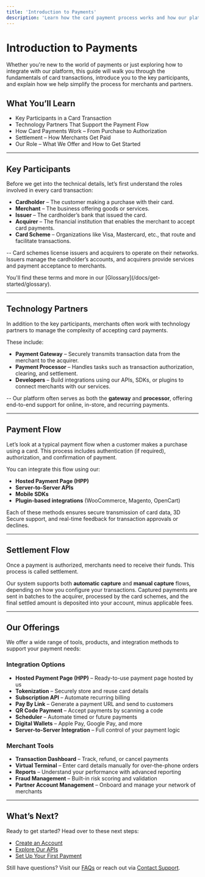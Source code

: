 ```yaml
---
title: 'Introduction to Payments'
description: 'Learn how the card payment process works and how our platform fits into it.'
---
```


# Introduction to Payments

Whether you're new to the world of payments or just exploring how to integrate with our platform, this guide will walk you through the fundamentals of card transactions, introduce you to the key participants, and explain how we help simplify the process for merchants and partners.

## What You’ll Learn

- Key Participants in a Card Transaction  
- Technology Partners That Support the Payment Flow  
- How Card Payments Work – From Purchase to Authorization  
- Settlement – How Merchants Get Paid  
- Our Role – What We Offer and How to Get Started

---

## Key Participants

Before we get into the technical details, let’s first understand the roles involved in every card transaction:

- **Cardholder** – The customer making a purchase with their card.  
- **Merchant** – The business offering goods or services.  
- **Issuer** – The cardholder’s bank that issued the card.  
- **Acquirer** – The financial institution that enables the merchant to accept card payments.  
- **Card Scheme** – Organizations like Visa, Mastercard, etc., that route and facilitate transactions.

-- Card schemes license issuers and acquirers to operate on their networks. Issuers manage the cardholder’s accounts, and acquirers provide services and payment acceptance to merchants.

<Note>
You'll find these terms and more in our [Glossary](/docs/get-started/glossary).
</Note>

---

## Technology Partners

In addition to the key participants, merchants often work with technology partners to manage the complexity of accepting card payments.

These include:

- **Payment Gateway** – Securely transmits transaction data from the merchant to the acquirer.  
- **Payment Processor** – Handles tasks such as transaction authorization, clearing, and settlement.  
- **Developers** – Build integrations using our APIs, SDKs, or plugins to connect merchants with our services.

-- Our platform often serves as both the **gateway** and **processor**, offering end-to-end support for online, in-store, and recurring payments.

---

## Payment Flow

Let’s look at a typical payment flow when a customer makes a purchase using a card. This process includes authentication (if required), authorization, and confirmation of payment.

<!-- Insert your own Payment Flow Diagram here -->

You can integrate this flow using our:

- **Hosted Payment Page (HPP)**  
- **Server-to-Server APIs**  
- **Mobile SDKs**  
- **Plugin-based integrations** (WooCommerce, Magento, OpenCart)

Each of these methods ensures secure transmission of card data, 3D Secure support, and real-time feedback for transaction approvals or declines.

---

## Settlement Flow

Once a payment is authorized, merchants need to receive their funds. This process is called settlement.

<!-- Insert your own Settlement Flow Diagram here -->

Our system supports both **automatic capture** and **manual capture** flows, depending on how you configure your transactions. Captured payments are sent in batches to the acquirer, processed by the card schemes, and the final settled amount is deposited into your account, minus applicable fees.

---

## Our Offerings

We offer a wide range of tools, products, and integration methods to support your payment needs:

### Integration Options

- **Hosted Payment Page (HPP)** – Ready-to-use payment page hosted by us  
- **Tokenization** – Securely store and reuse card details  
- **Subscription API** – Automate recurring billing  
- **Pay By Link** – Generate a payment URL and send to customers  
- **QR Code Payment** – Accept payments by scanning a code  
- **Scheduler** – Automate timed or future payments  
- **Digital Wallets** – Apple Pay, Google Pay, and more  
- **Server-to-Server Integration** – Full control of your payment logic

### Merchant Tools

- **Transaction Dashboard** – Track, refund, or cancel payments  
- **Virtual Terminal** – Enter card details manually for over-the-phone orders  
- **Reports** – Understand your performance with advanced reporting  
- **Fraud Management** – Built-in risk scoring and validation  
- **Partner Account Management** – Onboard and manage your network of merchants

---

## What’s Next?

Ready to get started? Head over to these next steps:

- [Create an Account](/docs/get-started/create-an-account)  
- [Explore Our APIs](/reference/introduction)  
- [Set Up Your First Payment](/docs/payments/online-payment)

Still have questions? Visit our [FAQs](/support/faqs-and-troubleshooting) or reach out via [Contact Support](/support/contact-support).
